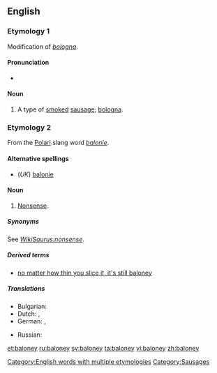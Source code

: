 ==English==

===Etymology 1===
Modification of ''[[bologna]]''.

====Pronunciation====
* {{IPA|/bələʊni/}}
*: {{rhymes|əʊni}}

====Noun====
{{en-noun|s}}

# {{countable}} A type of [[smoke]]d [[sausage]]; [[bologna]].

===Etymology 2===
From the [[Polari]] slang word ''[[balonie]]''.

====Alternative spellings====
* (''UK'') [[balonie]]

====Noun====
{{en-noun|-}}

# {{context|uncountable|US|slang}} [[nonsense|Nonsense]].

=====Synonyms=====
See ''[[WikiSaurus:nonsense]]''.

=====Derived terms=====
* [[no matter how thin you slice it, it's still baloney]]

=====Translations=====
{{trans-top|nonsense}}
* Bulgarian: {{t|bg|глупости|tr=glúposti|sc=Cyrl}}
* Dutch: {{t-|nl|onzin|m}}, {{t+|nl|nonsens|m}}
* German: {{t+|de|Quatsch|m}}, {{t+|de|Käse|m}}
{{trans-mid}}
* Russian: {{t+|ru|колбасня|f|sc=Cyrl}}
{{trans-bottom}}

[[Category:English words with multiple etymologies]]
[[Category:Sausages]]

[[et:baloney]]
[[ru:baloney]]
[[sv:baloney]]
[[ta:baloney]]
[[vi:baloney]]
[[zh:baloney]]